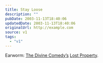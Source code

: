 ```yaml
---
title: Stay Loose
description: ""
pubDate: 2003-11-13T18:40:06
updatedDate: 2003-11-13T18:40:06
originalUrl: http://example.com
source: v1
tags:
  - "v1"
---
```


Earworm: [The Divine Comedy&#8217;s][1] [Lost Property][2].

[1]: http://www.thedivinecomedy.com/ "official The Divine Comedy website"
[2]: http://www.lyricsdir.com/d/the-divine-comedy/lost-property.php "Lyrics Directory: The Divine Comedy Lost Property lyrics"

